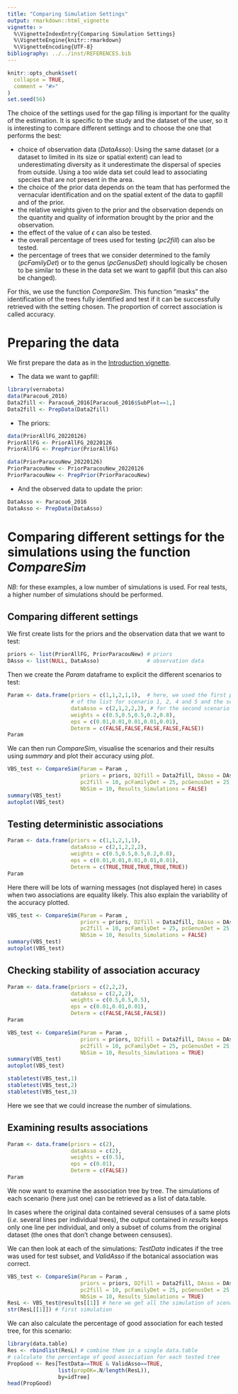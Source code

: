 ```yaml
---
title: "Comparing Simulation Settings"
output: rmarkdown::html_vignette
vignette: >
  %\VignetteIndexEntry{Comparing Simulation Settings}
  %\VignetteEngine{knitr::rmarkdown}
  %\VignetteEncoding{UTF-8}
bibliography: ../../inst/REFERENCES.bib  
---
```


```r
knitr::opts_chunk$set(
  collapse = TRUE,
  comment = "#>"
)
set.seed(56)
```

The choice of the settings used for the gap filling is important for the quality of the estimation. 
It is specific to the study and the dataset of the user, so it is interesting to compare different settings and to choose the one that performs the best:

* choice of observation data (*DataAsso*): Using the same dataset (or a dataset to limited in its size or spatial extent) can lead to underestimating diversity as it underestimate the dispersal of species from outside.
Using a too wide data set could lead to associating species that are not present in the area.
* the choice of the prior data depends on the team that has performed the vernacular identification and on the spatial extent of the data to gapfill and of the prior.
* the relative weights given to the prior and the observation depends on the quantity and quality of information brought by the prior and the observation.
* the effect of the value of $\epsilon$ can also be tested.
* the overall percentage of trees used for testing (*pc2fill*) can also be tested.
* the percentage of trees that we consider determined to the family (*pcFamilyDet*) or to the genus (*pcGenusDet*) should logically be chosen to be similar to these in the data set we want to gapfill (but this can also be changed).

For this, we use the function *CompareSim*.
This function "masks" the identification of the trees fully identified and test if it can be successfully retrieved with the setting chosen.
The proportion of correct association is called accuracy.

# Preparing the data

We first prepare the data as in the [Introduction vignette](vernabota.html).

* The data we want to gapfill:
```r
library(vernabota)
data(Paracou6_2016)
Data2fill <- Paracou6_2016[Paracou6_2016$SubPlot==1,]
Data2fill <- PrepData(Data2fill)
```

* The priors:

```r
data(PriorAllFG_20220126)
PriorAllFG <- PriorAllFG_20220126
PriorAllFG <- PrepPrior(PriorAllFG)

data(PriorParacouNew_20220126)
PriorParacouNew <- PriorParacouNew_20220126
PriorParacouNew <- PrepPrior(PriorParacouNew)
```

* And the observed data to update the prior:

```r
DataAsso <- Paracou6_2016
DataAsso <- PrepData(DataAsso)
```


# Comparing different settings for the simulations using the function *CompareSim*

*NB*: for these examples, a low number of simulations is used.
For real tests, a higher number of simulations should be performed.

## Comparing different settings

We first create lists for the priors and the observation data that we want to test:

```r
priors <- list(PriorAllFG, PriorParacouNew) # priors
DAsso <- list(NULL, DataAsso)               # observation data
```

Then we create the *Param* dataframe to explicit the different scenarios to test:

```r
Param <- data.frame(priors = c(1,1,2,1,1),  # here, we used the first prior 
                    # of the list for scenario 1, 2, 4 and 5 and the second for scenario 3
                    dataAsso = c(2,1,2,2,2), # for the second scenario dataAsso is NULL (the data to gapfill are used)
                    weights = c(0.5,0.5,0.5,0.2,0.8),
                    eps = c(0.01,0.01,0.01,0.01,0.01),
                    Determ = c(FALSE,FALSE,FALSE,FALSE,FALSE))
Param
```

We can then run *CompareSim*, visualise the scenarios and their results using *summary* and plot their accuracy using *plot*.

```r
VBS_test <- CompareSim(Param = Param ,
                       priors = priors, D2fill = Data2fill, DAsso = DAsso,
                       pc2fill = 10, pcFamilyDet = 25, pcGenusDet = 25, 
                       NbSim = 10, Results_Simulations = FALSE)
summary(VBS_test)
autoplot(VBS_test)
```

## Testing deterministic associations

```r
Param <- data.frame(priors = c(1,1,2,1,1),  
                    dataAsso = c(2,1,2,2,2), 
                    weights = c(0.5,0.5,0.5,0.2,0.8),
                    eps = c(0.01,0.01,0.01,0.01,0.01),
                    Determ = c(TRUE,TRUE,TRUE,TRUE,TRUE))
Param
```

Here there will be lots of warning messages (not displayed here) in cases when two associations are equality likely.
This also explain the variability of the accuracy plotted.

```r
VBS_test <- CompareSim(Param = Param ,
                       priors = priors, D2fill = Data2fill, DAsso = DAsso,
                       pc2fill = 10, pcFamilyDet = 25, pcGenusDet = 25, 
                       NbSim = 10, Results_Simulations = FALSE)
summary(VBS_test)
autoplot(VBS_test)
```


## Checking stability of association accuracy

```r
Param <- data.frame(priors = c(2,2,2),
                    dataAsso = c(2,2,2),
                    weights = c(0.5,0.5,0.5),
                    eps = c(0.01,0.01,0.01),
                    Determ = c(FALSE,FALSE,FALSE))
Param
```

```r
VBS_test <- CompareSim(Param = Param ,
                       priors = priors, D2fill = Data2fill, DAsso = DAsso,
                       pc2fill = 10, pcFamilyDet = 25, pcGenusDet = 25, 
                       NbSim = 10, Results_Simulations = TRUE)
summary(VBS_test)
autoplot(VBS_test)

stabletest(VBS_test,1)
stabletest(VBS_test,2)
stabletest(VBS_test,3)
```

Here we see that we could increase the number of simulations.


## Examining results associations

```r
Param <- data.frame(priors = c(2), 
                    dataAsso = c(2), 
                    weights = c(0.5),
                    eps = c(0.01),
                    Determ = c(FALSE))
Param
```

We now want to examine the association tree by tree.
The simulations of each scenario (here just one) can be retrieved as a list of data.table.

In cases where the original data contained several censuses of a same plots (*i.e.* several lines per individual trees), the output contained in *results* keeps only one line per individual, and only a subset of colums from the original dataset (the ones that don't change between censuses).

We can then look at each of the simulations: *TestData* indicates if the tree was used for test subset, and *ValidAsso* if the botanical association was correct.

```r
VBS_test <- CompareSim(Param = Param ,
                       priors = priors, D2fill = Data2fill, DAsso = DAsso,
                       pc2fill = 10, pcFamilyDet = 25, pcGenusDet = 25, 
                       NbSim = 10, Results_Simulations = TRUE)
ResL <- VBS_test@results[[1]] # here we get all the simulation of scenario 1
str(ResL[[1]]) # first simulation
```

We can also calculate the percentage of good association for each tested tree, for this scenario:

```r
library(data.table)
Res <- rbindlist(ResL) # combine them in a single data.table
# calculate the percentage of good association for each tested tree
PropGood <- Res[TestData==TRUE & ValidAsso==TRUE,
                list(propOK=.N/length(ResL)), 
                by=idTree]
head(PropGood)
```

